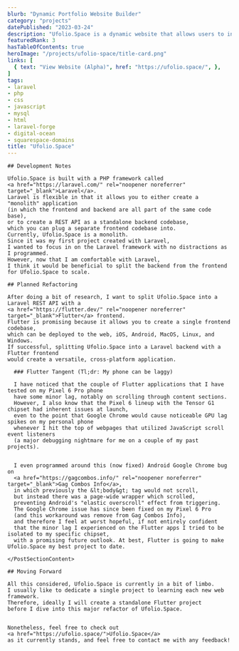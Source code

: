```yaml
---
blurb: "Dynamic Portfolio Website Builder"
category: "projects"
datePublished: "2023-03-24"
description: "Ufolio.Space is a dynamic website that allows users to instantly create a portfolio website with a custom theme, which will automatically adapt based on the content they upload."
featuredRank: 3
hasTableOfContents: true
heroImage: "/projects/ufolio-space/title-card.png"
links: [
  { text: "View Website (Alpha)", href: "https://ufolio.space/", },
]
tags:
- laravel
- php
- css
- javascript
- mysql
- html
- laravel-forge
- digital-ocean
- squarespace-domains
title: "Ufolio.Space"
---
```



<PostSection>
  <PostSectionContent slot="content">

    ## Development Notes
    
    Ufolio.Space is built with a PHP framework called 
    <a href="https://laravel.com/" rel="noopener noreferrer" target="_blank">Laravel</a>.
    Laravel is flexible in that it allows you to either create a "monolith" application 
    (in which the frontend and backend are all part of the same code base),
    or to create a REST API as a standalone backend codebase,
    which you can plug a separate frontend codebase into.
    Currently, Ufolio.Space is a monolith. 
    Since it was my first project created with Laravel,
    I wanted to focus in on the Laravel framework with no distractions as I programmed.
    However, now that I am comfortable with Laravel, 
    I think it would be beneficial to split the backend from the frontend for Ufolio.Space to scale.

  </PostSectionContent>
</PostSection>
<PostSection>
  <PostSectionContent slot="content">

    ## Planned Refactoring
    
    After doing a bit of research, I want to split Ufolio.Space into a Laravel REST API with a 
    <a href="https://flutter.dev/" rel="noopener noreferrer" target="_blank">Flutter</a> frontend.
    Flutter is promising because it allows you to create a single frontend codebase,
    which can be deployed to the web, iOS, Android, MacOS, Linux, and Windows.
    If successful, splitting Ufolio.Space into a Laravel backend with a Flutter frontend 
    would create a versatile, cross-platform application. 
    
  </PostSectionContent>
  
  <PostSection slot="sub-section">
    <PostSectionContent slot="content">

      ### Flutter Tangent (Tl;dr: My phone can be laggy)
      
      I have noticed that the couple of Flutter applications that I have tested on my Pixel 6 Pro phone 
      have some minor lag, notably on scrolling through content sections.
      However, I also know that the Pixel 6 lineup with the Tensor G1 chipset had inherent issues at launch, 
      even to the point that Google Chrome would cause noticeable GPU lag spikes on my personal phone 
      whenever I hit the top of webpages that utilized JavaScript scroll event listeners 
      (a major debugging nightmare for me on a couple of my past projects).
    
    
      I even programmed around this (now fixed) Android Google Chrome bug on
      <a href="https://gagcombos.info/" rel="noopener noreferrer" target="_blank">Gag Combos Info</a>,
      in which previously the &lt;body&gt; tag would not scroll, 
      but instead there was a page-wide wrapper which scrolled, 
      preventing Android's "elastic overscroll" effect from triggering.
      The Google Chrome issue has since been fixed on my Pixel 6 Pro
      (and this workaround was remove from Gag Combos Info), 
      and therefore I feel at worst hopeful, if not entirely confident 
      that the minor lag I experienced on the Flutter apps I tried to be isolated to my specific chipset,
      with a promising future outlook. At best, Flutter is going to make Ufolio.Space my best project to date.
      
    </PostSectionContent>
  </PostSection>

</PostSection>

<PostSection>
  <PostSectionContent slot="content">

    ## Moving Forward
    
    All this considered, Ufolio.Space is currently in a bit of limbo.
    I usually like to dedicate a single project to learning each new web framework.
    Therefore, ideally I will create a standalone Flutter project 
    before I dive into this major refactor of Ufolio.Space. 
  
  
    Nonetheless, feel free to check out 
    <a href="https://ufolio.space/">Ufolio.Space</a>
    as it currently stands, and feel free to contact me with any feedback!
    
  </PostSectionContent>
</PostSection>
